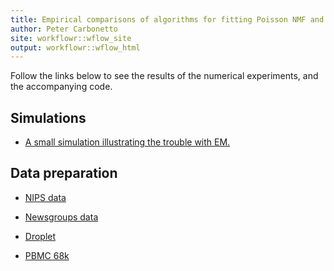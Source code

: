 ```yaml
---
title: Empirical comparisons of algorithms for fitting Poisson NMF and topic models
author: Peter Carbonetto
site: workflowr::wflow_site
output: workflowr::wflow_html
---
```


Follow the links below to see the results of the numerical
experiments, and the accompanying code.

## Simulations

+ [A small simulation illustrating the trouble with EM.](smallsim.html)

## Data preparation

+ [NIPS data](prepare_nips_data.html)

+ [Newsgroups data](prepare_newsgroups.html)

+ [Droplet](prepare_droplet.html)

+ [PBMC 68k](prepare_68k_pbmc.html)

